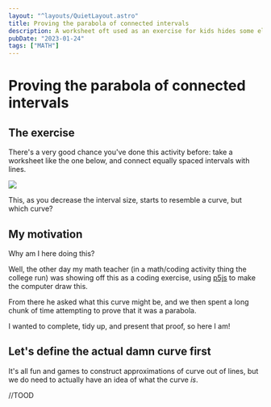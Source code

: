 ```yaml
---
layout: "^layouts/QuietLayout.astro"
title: Proving the parabola of connected intervals
description: A worksheet oft used as an exercise for kids hides some elegant maths.
pubDate: "2023-01-24"
tags: ["MATH"]
---
```


# Proving the parabola of connected intervals

## The exercise

There's a very good chance you've done this activity before: take a worksheet like the one below,
and connect equally spaced intervals with lines.

![](/sink/quiet_parabola_lines.webp)

This, as you decrease the interval size, starts to resemble a curve, but which curve?

## My motivation

Why am I here doing this?

Well, the other day my math teacher (in a math/coding activity thing the college run)
was showing off this as a coding exercise, using [p5js](https://p5js.org) to make the
computer draw this.

From there he asked what this curve might be, and we then spent a long chunk of time
attempting to prove that it was a parabola.

I wanted to complete, tidy up, and present that proof, so here I am!

## Let's define the actual damn curve first

It's all fun and games to construct approximations of curve out of lines,
but we do need to actually have an idea of what the curve *is*.

//TOOD